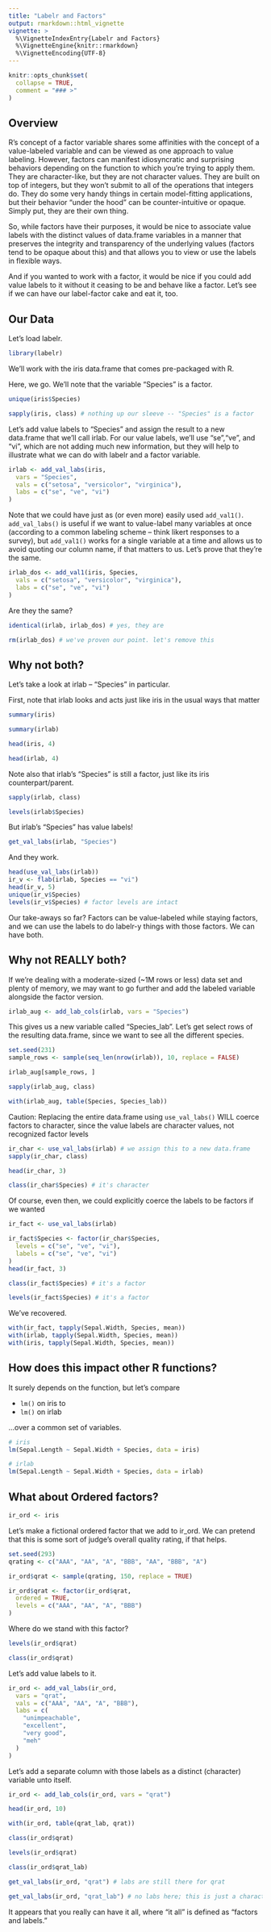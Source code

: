 ```yaml
---
title: "Labelr and Factors"
output: rmarkdown::html_vignette
vignette: >
  %\VignetteIndexEntry{Labelr and Factors}
  %\VignetteEngine{knitr::rmarkdown}
  %\VignetteEncoding{UTF-8}
---
```


```r
knitr::opts_chunk$set(
  collapse = TRUE,
  comment = "### >"
)
```

## Overview
R's concept of a factor variable shares some affinities with the concept of a
value-labeled variable and can be viewed as one approach to value labeling. 
However, factors can manifest idiosyncratic and surprising behaviors depending 
on the function to which you're trying to apply them. They are character-like, 
but they are not character values. They are built on top of integers, but they 
won't submit to all of the operations that integers do. They do some very handy 
things in certain model-fitting applications, but their behavior "under the hood" 
can be counter-intuitive or opaque. Simply put, they are their own thing.

So, while factors have their purposes, it would be nice to associate value 
labels with the distinct values of data.frame variables in a manner that 
preserves the integrity and transparency of the underlying values (factors tend 
to be opaque about this) and that allows you to view or use the labels in flexible
ways.

And if you wanted to work with a factor, it would be nice if you could add value 
labels to it without it ceasing to be and behave like a factor. Let's see if we 
can have our label-factor cake and eat it, too.

## Our Data
Let's load labelr.

```r
library(labelr)
```

We'll work with the iris data.frame that comes pre-packaged with R. 

Here, we go. We'll note that the variable "Species" is a factor.

```r
unique(iris$Species)

sapply(iris, class) # nothing up our sleeve -- "Species" is a factor
```

Let's add value labels to "Species" and assign the result to a new data.frame 
that we'll call irlab. For our value labels, we'll use "se","ve", and "vi", 
which are not adding much new information, but they will help to illustrate what 
we can do with labelr and a factor variable.

```r
irlab <- add_val_labs(iris,
  vars = "Species",
  vals = c("setosa", "versicolor", "virginica"),
  labs = c("se", "ve", "vi")
)
```

Note that we could have just as (or even more) easily used `add_val1()`. 
`add_val_labs()` is useful if we want to value-label many variables at once 
(according to a common labeling scheme -- think likert responses to a survey),
but `add_val1()` works for a single variable at a time and allows us to avoid
quoting our column name, if that matters to us. Let's prove that they're the 
same.

```r
irlab_dos <- add_val1(iris, Species,
  vals = c("setosa", "versicolor", "virginica"),
  labs = c("se", "ve", "vi")
)
```

Are they the same? 

```r
identical(irlab, irlab_dos) # yes, they are

rm(irlab_dos) # we've proven our point. let's remove this
```

## Why not both?
Let's take a look at irlab -- "Species" in particular.

First, note that irlab looks and acts just like iris in the usual ways that 
matter

```r
summary(iris)

summary(irlab)

head(iris, 4)

head(irlab, 4)
```

Note also that irlab's "Species" is still a factor, just like its iris 
counterpart/parent.

```r
sapply(irlab, class)

levels(irlab$Species)
```

But irlab's "Species" has value labels!

```r
get_val_labs(irlab, "Species")
```

And they work.

```r
head(use_val_labs(irlab))
ir_v <- flab(irlab, Species == "vi")
head(ir_v, 5)
unique(ir_v$Species)
levels(ir_v$Species) # factor levels are intact
```

Our take-aways so far? Factors can be value-labeled while staying factors, and 
we can use the labels to do labelr-y things with those factors. We can have both.

## Why not REALLY both?
If we're dealing with a moderate-sized (~1M rows or less) data set and plenty of 
memory, we may want to go further and add the labeled variable alongside the 
factor version.

```r
irlab_aug <- add_lab_cols(irlab, vars = "Species")
```

This gives us a new variable called "Species_lab".
Let's get select rows of the resulting data.frame, since we want to see all the
different species.

```r
set.seed(231)
sample_rows <- sample(seq_len(nrow(irlab)), 10, replace = FALSE)

irlab_aug[sample_rows, ]

sapply(irlab_aug, class)

with(irlab_aug, table(Species, Species_lab))
```

Caution: Replacing the entire data.frame using `use_val_labs()` WILL coerce 
factors to character, since the value labels are character values, not 
recognized factor levels

```r
ir_char <- use_val_labs(irlab) # we assign this to a new data.frame
sapply(ir_char, class)

head(ir_char, 3)

class(ir_char$Species) # it's character
```

Of course, even then, we could explicitly coerce the labels to be factors if we 
wanted

```r
ir_fact <- use_val_labs(irlab)

ir_fact$Species <- factor(ir_char$Species,
  levels = c("se", "ve", "vi"),
  labels = c("se", "ve", "vi")
)
head(ir_fact, 3)

class(ir_fact$Species) # it's a factor

levels(ir_fact$Species) # it's a factor
```

We've recovered.

```r
with(ir_fact, tapply(Sepal.Width, Species, mean))
with(irlab, tapply(Sepal.Width, Species, mean))
with(iris, tapply(Sepal.Width, Species, mean))
```

## How does this impact other R functions?
It surely depends on the function, but let's compare 

* `lm()` on iris to 
* `lm()` on irlab 

...over a common set of variables.

```r
# iris
lm(Sepal.Length ~ Sepal.Width + Species, data = iris)

# irlab
lm(Sepal.Length ~ Sepal.Width + Species, data = irlab)
```

## What about Ordered factors?
```r
ir_ord <- iris
```

Let's make a fictional ordered factor that we add to ir_ord. We can pretend that
this is some sort of judge's overall quality rating, if that helps.

```r
set.seed(293)
qrating <- c("AAA", "AA", "A", "BBB", "AA", "BBB", "A")

ir_ord$qrat <- sample(qrating, 150, replace = TRUE)

ir_ord$qrat <- factor(ir_ord$qrat,
  ordered = TRUE,
  levels = c("AAA", "AA", "A", "BBB")
)
```

Where do we stand with this factor?

```r
levels(ir_ord$qrat)

class(ir_ord$qrat)
```

Let's add value labels to it.

```r
ir_ord <- add_val_labs(ir_ord,
  vars = "qrat",
  vals = c("AAA", "AA", "A", "BBB"),
  labs = c(
    "unimpeachable",
    "excellent",
    "very good",
    "meh"
  )
)
```

Let's add a separate column with those labels as a distinct (character) variable 
unto itself.

```r
ir_ord <- add_lab_cols(ir_ord, vars = "qrat")

head(ir_ord, 10)

with(ir_ord, table(qrat_lab, qrat))

class(ir_ord$qrat)

levels(ir_ord$qrat)

class(ir_ord$qrat_lab)

get_val_labs(ir_ord, "qrat") # labs are still there for qrat

get_val_labs(ir_ord, "qrat_lab") # no labs here; this is just a character var
```

It appears that you really can have it all, where "it all" is defined as 
"factors and labels."
